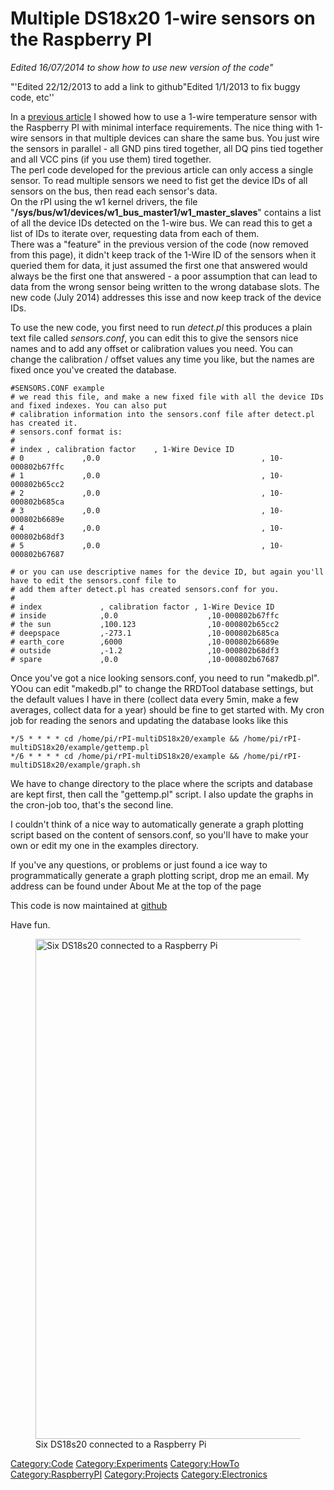 = Multiple DS18x20 1-wire sensors on the Raspberry PI  =
''Edited 16/07/2014 to show how to use new version of the code"''

"'Edited 22/12/2013 to add a link to github"''
''Edited 1/1/2013 to fix buggy code, etc'' 

In a [[RaspberryPI DS1820|previous article]] I&nbsp;showed how to use a 1-wire temperature sensor with the Raspberry PI&nbsp;with minimal interface requirements. The nice thing with 1-wire sensors in that multiple devices can share the same bus. You just wire the sensors in parallel - all GND pins tired together, all DQ&nbsp;pins tied together and all VCC&nbsp;pins (if you use them) tired together.<br> 

The perl code developed for the previous article can only access a single sensor. To read multiple sensors we need to fist get the device IDs of all sensors on the bus, then read each sensor's data. <br> 

On the rPI using the w1 kernel drivers, the file "'''/sys/bus/w1/devices/w1_bus_master1/w1_master_slaves'''" contains a list of all the device IDs detected on the 1-wire bus. We can read this to get a list of IDs to iterate over, requesting data from each of them.<br> 

There was a "feature" in the previous version of the code (now removed from this page), it didn't keep track of the 1-Wire ID of the sensors when it queried them for data, it just assumed the first one that answered would always be the first one that answered - a poor assumption that can lead to data from the wrong sensor being written to the wrong database slots. The new code (July 2014) addresses this isse and now keep track of the device IDs.

To use the new code, you first need to run ''detect.pl'' this produces a plain text file called ''sensors.conf'', you can edit this to give the sensors nice names and to add any offset or calibration values you need. You can change the calibration / offset values any time you like, but the names are fixed once you've created the database.

<pre>
#SENSORS.CONF example
# we read this file, and make a new fixed file with all the device IDs and fixed indexes. You can also put
# calibration information into the sensors.conf file after detect.pl has created it.
# sensors.conf format is:
# 
# index , calibration factor    , 1-Wire Device ID
# 0             ,0.0                                    , 10-000802b67ffc
# 1             ,0.0                                    , 10-000802b65cc2
# 2             ,0.0                                    , 10-000802b685ca
# 3             ,0.0                                    , 10-000802b6689e
# 4             ,0.0                                    , 10-000802b68df3
# 5             ,0.0                                    , 10-000802b67687

# or you can use descriptive names for the device ID, but again you'll have to edit the sensors.conf file to
# add them after detect.pl has created sensors.conf for you.
#
# index				, calibration factor , 1-Wire Device ID
# inside			,0.0					,10-000802b67ffc
# the sun			,100.123				,10-000802b65cc2
# deepspace			,-273.1					,10-000802b685ca
# earth_core		,6000					,10-000802b6689e
# outside			,-1.2					,10-000802b68df3
# spare				,0.0					,10-000802b67687
</pre>

Once you've got a nice looking sensors.conf, you need to run "makedb.pl". YOou can edit "makedb.pl" to change the RRDTool database settings, but the default values I have in there (collect data every 5min, make a few averages, collect data for a year) should be fine to get started with. My cron job for reading the senors and updating the database looks like this
<pre>
*/5 * * * * cd /home/pi/rPI-multiDS18x20/example && /home/pi/rPI-multiDS18x20/example/gettemp.pl 
*/6 * * * * cd /home/pi/rPI-multiDS18x20/example && /home/pi/rPI-multiDS18x20/example/graph.sh 
</pre>

We have to change directory to the place where the scripts and database are kept first, then call the "gettemp.pl" script. I also update the graphs in the cron-job too, that's the second line.

I couldn't think of a nice way to automatically generate a graph plotting script based on the content of sensors.conf, so you'll have to make your own or edit my one in the examples directory.

If you've any questions, or problems or just found a ice way to programmatically generate a graph plotting script, drop me an email.  My address can be found under About Me at the top of the page

This code is now maintained at [https://github.com/g7uvw/rPI-multiDS18x20 github] 

Have fun.

[[File:IMG 20140716 205226.jpg|thumb|800px|Six DS18s20 connected to a Raspberry Pi]]

[[Category:Code]] [[Category:Experiments]] [[Category:HowTo]] [[Category:RaspberryPI]] [[Category:Projects]] [[Category:Electronics]]
